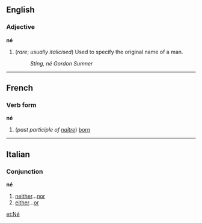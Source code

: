 ==English==
===Adjective===
'''né'''

#(''rare''; ''usually italicised'') Used to specify the original name of a man.
#:''Sting, né Gordon Sumner''

----
==French==
===Verb form===
'''né'''

#(''past participle of [[naître]]'') [[born]]

----

==Italian==
===Conjunction===
'''né'''

# [[neither]]...[[nor]]
# [[either]]...[[or]]

[[et:Né]]